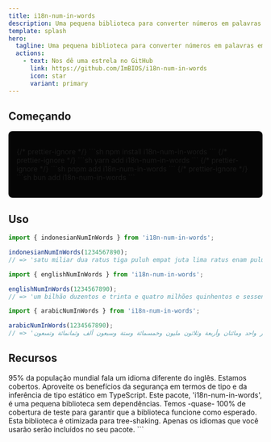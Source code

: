 ```yaml
---
title: i18n-num-in-words
description: Uma pequena biblioteca para converter números em palavras em diferentes idiomas
template: splash
hero:
  tagline: Uma pequena biblioteca para converter números em palavras em diferentes idiomas
  actions:
    - text: Nos dê uma estrela no GitHub
      link: https://github.com/ImBIOS/i18n-num-in-words
      icon: star
      variant: primary
---
```



## Começando

<section style="background: #050505; padding: 2rem 1rem; border-radius: 0.5rem;">
  <Tabs>
    {/* prettier-ignore */}
    <TabItem label="npm">
    ```sh
    npm install i18n-num-in-words
    ```
    </TabItem>
    {/* prettier-ignore */}
    <TabItem label="yarn">
    ```sh
    yarn add i18n-num-in-words
    ```
    </TabItem>
    {/* prettier-ignore */}
    <TabItem label="pnpm">
    ```sh
    pnpm add i18n-num-in-words
    ```
    </TabItem>
    {/* prettier-ignore */}
    <TabItem label="bun">
    ```sh
    bun add i18n-num-in-words
    ```
    </TabItem>
  </Tabs>
</section>

## Uso

```ts
import { indonesianNumInWords } from 'i18n-num-in-words';

indonesianNumInWords(1234567890);
// => 'satu miliar dua ratus tiga puluh empat juta lima ratus enam puluh tujuh ribu delapan ratus sembilan puluh'

import { englishNumInWords } from 'i18n-num-in-words';

englishNumInWords(1234567890);
// => 'um bilhão duzentos e trinta e quatro milhões quinhentos e sessenta e sete mil oitocentos e noventa'

import { arabicNumInWords } from 'i18n-num-in-words';

arabicNumInWords(1234567890);
// => 'مليار واحد ومائتان وأربعة وثلاثون مليون وخمسمائة وستة وسبعون ألف وثمانمائة وتسعون'
```

## Recursos

<CardGrid stagger>
  <Card title="Internacionalizado" icon="translate">
    95% da população mundial fala um idioma diferente do inglês. Estamos cobertos.
  </Card>
  <Card title="Totalmente seguro em termos de tipo" icon="approve-check-circle">
    Aproveite os benefícios da segurança em termos de tipo e da inferência de tipo estático em TypeScript.
  </Card>
  <Card title="Tamanho de pacote pequeno" icon="puzzle">
    Este pacote, 'i18n-num-in-words', é uma pequena biblioteca sem dependências.
  </Card>
  <Card title="Cobertura de teste de 100%" icon="rocket">
    Temos -quase- 100% de cobertura de teste para garantir que a biblioteca funcione como esperado.
  </Card>
  <Card title="Otimizado para tree-shaking" icon="random">
    Esta biblioteca é otimizada para tree-shaking. Apenas os idiomas que você usarão serão incluídos no seu pacote.
  </Card>
</CardGrid>
```